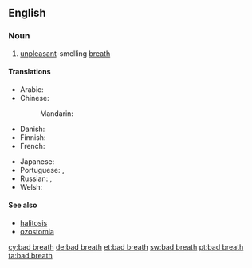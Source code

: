 ==English==

===Noun===
{{wikipedia}}
{{head|en|noun}}

# [[unpleasant]]-smelling [[breath]]

====Translations====
{{trans-top|unpleasant breath}}
* Arabic: {{t|ar|بخر|m|tr=bákhar}}
* Chinese:
*: Mandarin: {{t+|cmn|口臭|tr=kǒuchòu|sc=Hani}}
* Danish: {{t|da|dårlig ånde|c}}
* Finnish: {{t|fi|pahanhajuinen}} {{t|fi|hengitys}}
* French: {{t|fr|mauvaise haleine}}
{{trans-mid}}
* Japanese: {{t+|ja|口臭|tr=こうしゅう, kōshū}}
* Portuguese: {{t|pt|[[mau]] [[hálito]]|m}}, {{t|pt|halitose|f}}
* Russian: {{t|ru|неприятный запах изо рта|m|tr=neprijátnyj zápax izo rtá}}, {{t|ru|галитоз|m|tr=galitóz}}
* Welsh: {{t+|cy|anadl ddrwg|f}}
{{trans-bottom}}

====See also====
* [[halitosis]]
* [[ozostomia]]

[[cy:bad breath]]
[[de:bad breath]]
[[et:bad breath]]
[[sw:bad breath]]
[[pt:bad breath]]
[[ta:bad breath]]